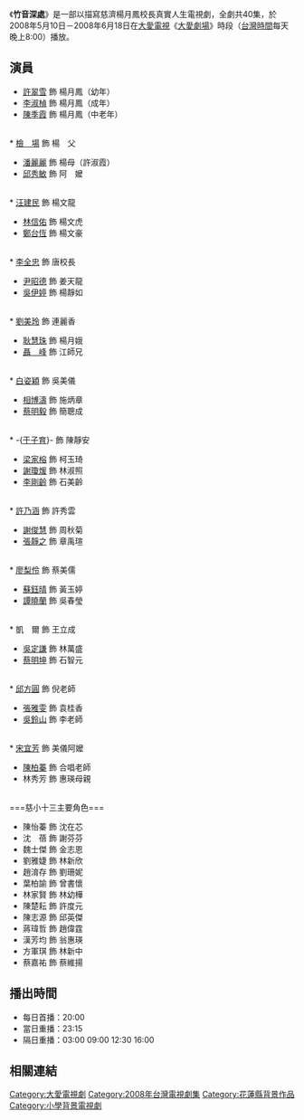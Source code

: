 {{電視節目信息框
| 名稱       = 竹音深處
| 圖片       = 
| 類型       = 大愛真實人生劇場
| 導演       = 章可中
| 編劇       = 竹君、劉宇均、李宗玉、<br>陳怡璇、聶蕙君、<br>南港十三郎、張同德
| 演出       = 參見演員列表
| 編審       = 關季煌
| 製作人     = 江豐宏
| 監製       = 臧蕙年
| 顧問       = 楊月鳳
| 片頭曲     = 〈第二個家〉
| 作詞       = 姚若龍
| 作曲       = 曹俊鴻
| 演唱       = 馬玉芬
| 片尾曲     = 〈你打開我眼睛〉
| 作詞2      = 姚若龍
| 作曲2      = 季海山
| 演唱2      = [[林俊逸|林俊逸]]
| 插曲       = 〈新芽〉
| 配樂       = 笙音工作室
| 攝影       = 蔣孝力、陳佳陽
| 剪輯       = -{林于薰}-
| 國家       = {{ROC-TW}}
| 語言       = [[國語|國語]]
| 集數       = 40集
| 每集長     = 分鐘
| 製作單位   = 
| 電視台     = [[大愛電視台|大愛電視台]]
| 播出國家   = {{TWN}}
| 開始       = 2008年5月10日
| 結束       = 2008年6月18日
}}
《'''竹音深處'''》是一部以描寫慈濟楊月鳳校長真實人生電視劇，全劇共40集，於2008年5月10日－2008年6月18日在[[大愛電視|大愛電視]]《[[大愛劇場|大愛劇場]]》時段（[[台灣時間|台灣時間]]每天晚上8:00）播放。

==演員==
{{div col|cols=2}}
* [[許翠雪|許翠雪]] 飾 楊月鳳（幼年）
* [[李淑楨|李淑楨]] 飾 楊月鳳（成年）
* [[陳季霞|陳季霞]] 飾 楊月鳳（中老年）
<br>
* [[檢場|檢　場]] 飾 楊　父
* [[潘麗麗|潘麗麗]] 飾 楊母（許淑霞）
* [[邱秀敏|邱秀敏]] 飾 阿　嬤
<br>
* [[汪建民|汪建民]] 飾 楊文龍
* [[林信佑|林信佑]] 飾 楊文虎
* [[鄭台恆|鄭台恆]] 飾 楊文豪
<br>
* [[李全忠_(演員)|李全忠]] 飾 唐校長
* [[尹昭德|尹昭德]] 飾 姜天龍
* [[吳伊婷|吳伊婷]] 飾 楊靜如
<br> 
* [[劉美玲|劉美玲]] 飾 連麗香
* [[耿慧珠|耿慧珠]] 飾 楊月娥
* [[聶峰|聶　峰]] 飾 江師兄
<br>
* [[白姿穎|白姿穎]] 飾 吳美儀
* [[相博濤|相博濤]] 飾 施炳章
* [[蔡明毅|蔡明毅]] 飾 簡聰成
<br>
* -{[[琇琴|于子育]]}- 飾 陳靜安
* [[梁家榕|梁家榕]] 飾 柯玉琦
* [[謝瓊煖|謝瓊煖]] 飾 林淑照
* [[李剛齡|李剛齡]] 飾 石美齡
<br>
* [[許乃涵|許乃涵]] 飾 許秀雲
* [[謝俊慧|謝俊慧]] 飾 周秋菊
* [[張靜之|張靜之]] 飾 章禹瑄
<br>
* [[廖梨伶|廖梨伶]] 飾 蔡美儒
* [[蘇鈺晴|蘇鈺晴]] 飾 黃玉婷
* [[譚曉蘭|譚曉蘭]] 飾 吳春瑩
<br>
* 凱　爾 飾 王立成
* [[吳定謙|吳定謙]] 飾 林萬盛
* [[蔡明坤|蔡明坤]] 飾 石智元
<br>
* [[邱方圓|邱方圓]] 飾 倪老師
* [[張雅雯|張雅雯]] 飾 袁桂香
* [[吳鈴山|吳鈴山]] 飾 李老師
<br>
* [[宋宜芳|宋宜芳]] 飾 美儀阿嬤
* [[陳柏蓁|陳柏蓁]] 飾 合唱老師
* 林秀芳 飾 惠瑛母親
<br>
===慈小十三主要角色===
* 陳怡蓁 飾 沈在芯
* 沈　蓓 飾 謝芬芬
* 魏士傑 飾 金志恩
* 劉雅婕 飾 林新欣
* 趙淯存 飾 劉珊妮
* 葉柏諭 飾 曾書懷
* 林家賢 飾 林幼樺
* 陳楚耘 飾 許度元
* 陳志源 飾 邱英傑
* 蔣瑋哲 飾 趙偉霆
* 漢芳均 飾 翁惠瑛
* 方軍琪 飾 林新中
* 蔡嘉祐 飾 蔡維揚
{{div col end}}

==播出時間==
*每日首播：20:00
*當日重播：23:15
*隔日重播：03:00 09:00 12:30 16:00
==相關連結==

{{電視節目的變遷
|電視台=[[大愛電視台|大愛電視台]]
|播放檔次=八點檔（每天晚上8:00）節目
|節目名稱='''竹音深處''' <br />2008年5月10日－2008年6月18日
|上一節目=撿稻穗系列-[[青青蘭花草|青青蘭花草]] <br />2008年4月30日－2008年5月9日
|下一節目=[[情緣路|情緣路]] <br />2008年6月19日－2008年8月7日
}}
{{大愛劇場}}
{{DEFAULTSORT:J朱}}
[[Category:大愛電視劇|Category:大愛電視劇]]
[[Category:2008年台灣電視劇集|Category:2008年台灣電視劇集]]
[[Category:花蓮縣背景作品|Category:花蓮縣背景作品]]
[[Category:小學背景電視劇|Category:小學背景電視劇]]